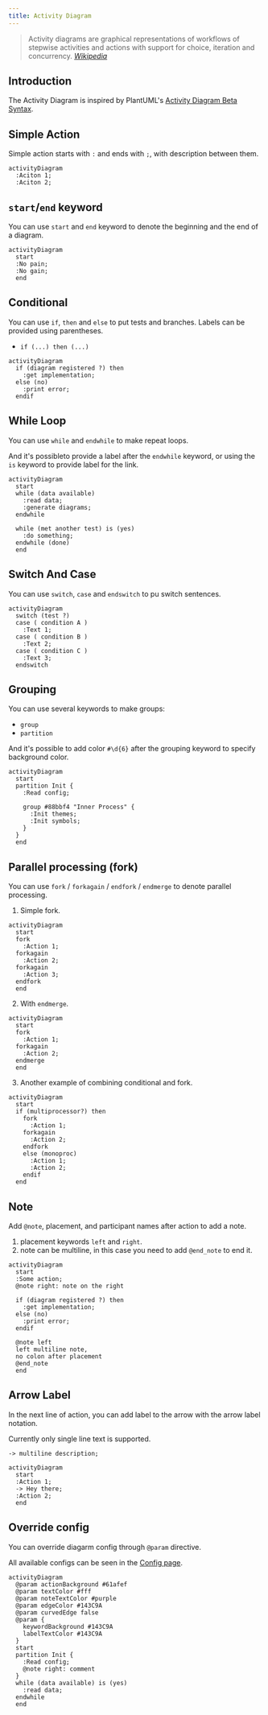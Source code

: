 ```yaml
---
title: Activity Diagram
---
```


> Activity diagrams are graphical representations of workflows of stepwise activities and actions with support for choice, iteration and concurrency.
> <cite><a href="https://en.wikipedia.org/wiki/Activity_diagram">Wikipedia</a></cite>

## Introduction

The Activity Diagram is inspired by PlantUML's [Activity Diagram Beta Syntax](https://plantuml.com/en/activity-diagram-beta).

## Simple Action

Simple action starts with `:` and ends with `;`, with description between them.

```pintora play
activityDiagram
  :Aciton 1;
  :Aciton 2;
```

## `start`/`end` keyword

You can use `start` and `end` keyword to denote the beginning and the end of a diagram.

```pintora play
activityDiagram
  start
  :No pain;
  :No gain;
  end
```

## Conditional

You can use `if`, `then` and `else` to put tests and branches. Labels can be provided using parentheses.

- `if (...) then (...)`

```pintora play
activityDiagram
  if (diagram registered ?) then
    :get implementation;
  else (no)
    :print error;
  endif
```

## While Loop

You can use `while` and `endwhile` to make repeat loops.

And it's possibleto provide a label after the `endwhile` keyword, or using the `is` keyword to provide label for the link.

```pintora play
activityDiagram
  start
  while (data available)
    :read data;
    :generate diagrams;
  endwhile

  while (met another test) is (yes)
    :do something;
  endwhile (done)
  end
```

## Switch And Case

You can use `switch`, `case` and `endswitch` to pu switch sentences.

```pintora play
activityDiagram
  switch (test ?)
  case ( condition A )
    :Text 1;
  case ( condition B )
    :Text 2;
  case ( condition C )
    :Text 3;
  endswitch
```

## Grouping

You can use several keywords to make groups:

- `group`
- `partition`

And it's possible to add color `#\d{6}` after the grouping keyword to specify background color.

```pintora play
activityDiagram
  start
  partition Init {
    :Read config;

    group #88bbf4 "Inner Process" {
      :Init themes;
      :Init symbols;
    }
  }
  end
```

## Parallel processing (fork)

You can use `fork` / `forkagain` / `endfork` / `endmerge` to denote parallel processing.

1. Simple fork.

```pintora play
activityDiagram
  start
  fork
    :Action 1;
  forkagain
    :Action 2;
  forkagain
    :Action 3;
  endfork
  end
```

2. With `endmerge`.

```pintora play
activityDiagram
  start
  fork
    :Action 1;
  forkagain
    :Action 2;
  endmerge
  end
```

3. Another example of combining conditional and fork.

```pintora play
activityDiagram
  start
  if (multiprocessor?) then
    fork
      :Action 1;
    forkagain
      :Action 2;
    endfork
    else (monoproc)
      :Action 1;
      :Action 2;
    endif
  end
```

## Note

Add `@note`, placement, and participant names after action to add a note.

1. placement keywords `left` and `right`.
1. note can be multiline, in this case you need to add `@end_note` to end it.

```pintora play
activityDiagram
  start
  :Some action;
  @note right: note on the right

  if (diagram registered ?) then
    :get implementation;
  else (no)
    :print error;
  endif

  @note left
  left multiline note,
  no colon after placement
  @end_note
  end
```

## Arrow Label

In the next line of action, you can add label to the arrow with the arrow label notation.

Currently only single line text is supported.

```
-> multiline description;
```

```pintora play
activityDiagram
  start
  :Action 1;
  -> Hey there;
  :Action 2;
  end
```


## Override config

You can override diagarm config through `@param` directive.

All available configs can be seen in the [Config page](../configuration/config.md#activity).

```pintora play
activityDiagram
  @param actionBackground #61afef
  @param textColor #fff
  @param noteTextColor #purple
  @param edgeColor #143C9A
  @param curvedEdge false
  @param {
    keywordBackground #143C9A
    labelTextColor #143C9A
  }
  start
  partition Init {
    :Read config;
    @note right: comment
  }
  while (data available) is (yes)
    :read data;
  endwhile
  end
```
